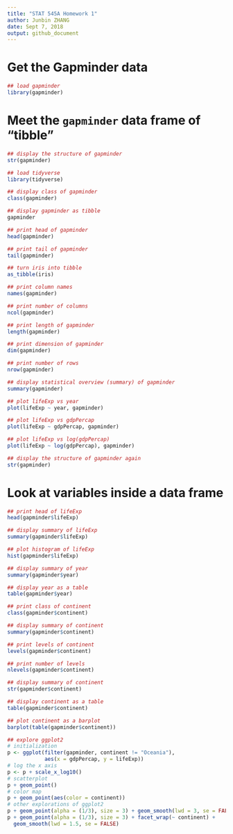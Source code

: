 ```yaml
---
title: "STAT 545A Homework 1"
author: Junbin ZHANG
date: Sept 7, 2018
output: github_document
---
```


# Get the Gapminder data
```r
## load gapminder
library(gapminder)
```

# Meet the `gapminder` data frame of "tibble"

```r
## display the structure of gapminder
str(gapminder)

## load tidyverse
library(tidyverse)

## display class of gapminder
class(gapminder)

## display gapminder as tibble
gapminder

## print head of gapminder
head(gapminder)

## print tail of gapminder
tail(gapminder)

## turn iris into tibble
as_tibble(iris)

## print column names
names(gapminder)

## print number of columns
ncol(gapminder)

## print length of gapminder
length(gapminder)

## print dimension of gapminder
dim(gapminder)

## print number of rows
nrow(gapminder)

## display statistical overview (summary) of gapminder
summary(gapminder)

## plot lifeExp vs year
plot(lifeExp ~ year, gapminder)

## plot lifeExp vs gdpPercap
plot(lifeExp ~ gdpPercap, gapminder)

## plot lifeExp vs log(gdpPercap)
plot(lifeExp ~ log(gdpPercap), gapminder)

## display the structure of gapminder again
str(gapminder)
```

# Look at variables inside a data frame
```r
## print head of lifeExp
head(gapminder$lifeExp)

## display summary of lifeExp
summary(gapminder$lifeExp)

## plot histogram of lifeExp
hist(gapminder$lifeExp)

## display summary of year
summary(gapminder$year)

## display year as a table
table(gapminder$year)

## print class of continent
class(gapminder$continent)

## display summary of continent
summary(gapminder$continent)

## print levels of continent
levels(gapminder$continent)

## print number of levels
nlevels(gapminder$continent)

## display summary of continent
str(gapminder$continent)

## display continent as a table
table(gapminder$continent)

## plot continent as a barplot
barplot(table(gapminder$continent))

## explore ggplot2
# initialization
p <- ggplot(filter(gapminder, continent != "Oceania"),
            aes(x = gdpPercap, y = lifeExp))
# log the x axis
p <- p + scale_x_log10()
# scatterplot
p + geom_point()
# color map
p + geom_point(aes(color = continent))
# other explorations of ggplot2
p + geom_point(alpha = (1/3), size = 3) + geom_smooth(lwd = 3, se = FALSE)
p + geom_point(alpha = (1/3), size = 3) + facet_wrap(~ continent) +
  geom_smooth(lwd = 1.5, se = FALSE)
```